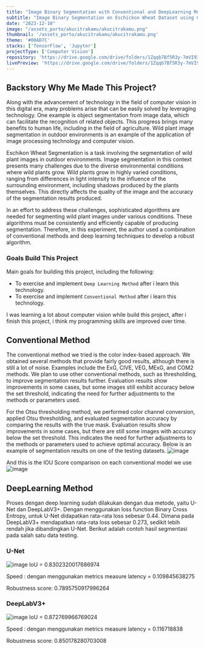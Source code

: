 ```yaml
---
title: "Image Binary Segmentation with Conventional and DeepLearning Method"
subtitle: "Image Binary Segmentation on Eschickon Wheat Dataset using Conventional Methods and Deep Learning"
date: "2023-12-10"
image: "/assets_porto/akucitrakamu/akucitrakamu.png"
thumbnail: '/assets_porto/akucitrakamu/akucitrakamu.png'
theme: '#00AD7C'
stacks: ['TensorFlow', 'Jupyter']
projectType: ['Computer Vision']
repository: 'https://drive.google.com/drive/folders/1Zqqb7Bf5R3y-7mVI93rpzT4x1Ulmgd-B?usp=sharing'
livePreview: 'https://drive.google.com/drive/folders/1Zqqb7Bf5R3y-7mVI93rpzT4x1Ulmgd-B?usp=sharing'
---
```


## Backstory Why Me Made This Project?

Along with the advancement of technology in the field of computer vision in this digital era, many problems arise that can be easily solved by leveraging technology. One example is object segmentation from image data, which can facilitate the recognition of related objects. This progress brings many benefits to human life, including in the field of agriculture. Wild plant image segmentation in outdoor environments is an example of the application of image processing technology and computer vision.

Eschikon Wheat Segmentation is a task involving the segmentation of wild plant images in outdoor environments. Image segmentation in this context presents many challenges due to the diverse environmental conditions where wild plants grow. Wild plants grow in highly varied conditions, ranging from differences in light intensity to the influence of the surrounding environment, including shadows produced by the plants themselves. This directly affects the quality of the image and the accuracy of the segmentation results produced.

In an effort to address these challenges, sophisticated algorithms are needed for segmenting wild plant images under various conditions. These algorithms must be consistently and efficiently capable of producing segmentation. Therefore, in this experiment, the author used a combination of conventional methods and deep learning techniques to develop a robust algorithm.

### Goals Build This Project

Main goals for building this project, including the following: 

- To exercise and implement `Deep Learning Method` after i learn this technology.
- To exercise and implement `Conventional Method` after i learn this technology.

I was learning a lot about computer vision while build this project, after i finish this
project, i think my programming skills are improved over time. 

## Conventional Method
The conventional method we tried is the color index-based approach. We obtained several methods that provide fairly good results, although there is still a lot of noise. Examples include the ExG, CIVE, VEG, MExG, and COM2 methods. We plan to use other conventional methods, such as thresholding, to improve segmentation results further. Evaluation results show improvements in some cases, but some images still exhibit accuracy below the set threshold, indicating the need for further adjustments to the methods or parameters used.

For the Otsu thresholding method, we performed color channel conversion, applied Otsu thresholding, and evaluated segmentation accuracy by comparing the results with the true mask. Evaluation results show improvements in some cases, but there are still some images with accuracy below the set threshold. This indicates the need for further adjustments to the methods or parameters used to achieve optimal accuracy. Below is an example of segmentation results on one of the testing datasets.
![image](/assets_porto/akucitrakamu/conventional-result.png)

And this is the IOU Score comparison on each conventional model we use
![image](/assets_porto/akucitrakamu/conventional-model.png)


## DeepLearning Method
Proses dengan deep learning sudah dilakukan dengan dua metode, yaitu U-Net dan DeepLabV3+. Dengan menggunakan loss function Binary Cross Entropy, untuk U-Net didapatkan rata-rata loss sebesar 0.44. Dimana pada DeepLabV3+ mendapatkan rata-rata loss sebesar 0.273, sedikit lebih rendah jika dibandingkan U-Net. Berikut adalah contoh hasil segmentasi pada salah satu data testing.
### U-Net
![image](/assets_porto/akucitrakamu/unet-result.png)
IoU = 0.8302320017686974

Speed : dengan menggunakan metrics measure latency = 0.109845638275 

Robustness score: 0.7895750917996264

### DeepLabV3+
![image](/assets_porto/akucitrakamu/deeplabv3+-result.png)
IoU = 0.872769966769024 

Speed : dengan menggunakan metrics measure latency = 0.116718838 

Robustness score: 0.850178280703008
